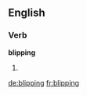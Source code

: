 
==English==

===Verb===
'''blipping'''

# {{present participle of|blip}}

[[de:blipping]]
[[fr:blipping]]